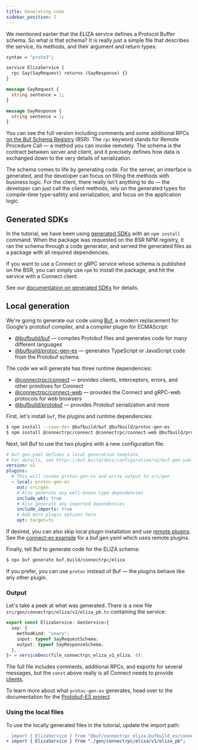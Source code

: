 ```yaml
---
title: Generating code
sidebar_position: 2
---
```


We mentioned earlier that the ELIZA service defines a Protocol Buffer schema.
So what _is_ that schema? It is really just a simple file that describes the
service, its methods, and their argument and return types:

```protobuf
syntax = "proto3";

service ElizaService {
  rpc Say(SayRequest) returns (SayResponse) {}
}

message SayRequest {
  string sentence = 1;
}

message SayResponse {
  string sentence = 1;
}
```

You can see the full version including comments and some additional RPCs
[on the Buf Schema Registry](https://buf.build/connectrpc/eliza/file/main:connectrpc/eliza/v1/eliza.proto) (BSR).
The `rpc` keyword stands for Remote Procedure Call — a method you can invoke
remotely. The schema is the contract between server and client, and it
precisely defines how data is exchanged down to the very details of
serialization.

The schema comes to life by generating code. For the server, an interface
is generated, and the developer can focus on filling the methods with business
logic. For the client, there really isn't anything to do — the developer can
just call the client methods, rely on the generated types for compile-time
type-safety and serialization, and focus on the application logic.


## Generated SDKs

In the tutorial, we have been using [generated SDKs](https://buf.build/docs/bsr/generated-sdks/npm)
with an `npm install` command. When the package was requested on the BSR NPM registry, it ran
the schema through a code generator, and served the generated files as a
package with all required dependencies.

If you want to use a Connect or gRPC service whose schema is published on the
BSR, you can simply use `npm` to install the package, and hit the service with
a Connect client.

See our [documentation on generated SDKs](https://buf.build/docs/bsr/generated-sdks/overview)
for details.

## Local generation

We're going to generate our code using [Buf](https://buf.build/product/cli/),
a modern replacement for Google's protobuf compiler, and a compiler plugin for ECMAScript:

- [@bufbuild/buf](https://www.npmjs.com/package/@bufbuild/buf) — compiles Protobuf files and generates code for many different languages
- [@bufbuild/protoc-gen-es](https://www.npmjs.com/package/@bufbuild/protoc-gen-es) — generates TypeScript or JavaScript code from the Protobuf schema

The code we will generate has three runtime dependencies:

- [@connectrpc/connect](https://www.npmjs.com/package/@connectrpc/connect) — provides clients, interceptors, errors, and other primitives for Connect
- [@connectrpc/connect-web](https://www.npmjs.com/package/@connectrpc/connect-web) — provides the Connect and gRPC-web protocols for web browsers
- [@bufbuild/protobuf](https://www.npmjs.com/package/@bufbuild/protobuf) — provides Protobuf serialization and more

First, let's install `buf`, the plugins and runtime dependencies:

```bash
$ npm install --save-dev @bufbuild/buf @bufbuild/protoc-gen-es
$ npm install @connectrpc/connect @connectrpc/connect-web @bufbuild/protobuf
```

Next, tell Buf to use the two plugins with a new configuration file:

```yaml title="buf.gen.yaml"
# buf.gen.yaml defines a local generation template.
# For details, see https://buf.build/docs/configuration/v2/buf-gen-yaml
version: v2
plugins:
  # This will invoke protoc-gen-es and write output to src/gen
  - local: protoc-gen-es
    out: src/gen
    # Also generate any well-known type dependencies
    include_wkt: true
    # Also generate any imported dependencies
    include_imports: true
    # Add more plugin options here
    opt: target=ts
```

If desired, you can also skip local plugin installation and use [remote plugins](https://buf.build/docs/bsr/remote-plugins/overview).
See the [connect-es example](https://buf.build/docs/bsr/remote-plugins/usage/#45-connect-es) for a buf.gen.yaml which uses remote plugins.

Finally, tell Buf to generate code for the ELIZA schema:

```bash
$ npx buf generate buf.build/connectrpc/eliza
```

If you prefer, you can use `protoc` instead of Buf — the plugins behave like
any other plugin.


### Output

Let's take a peek at what was generated. There is a new file `src/gen/connectrpc/eliza/v1/eliza_pb.ts` containing the service:

```ts
export const ElizaService: GenService<{
  say: {
    methodKind: "unary";
    input: typeof SayRequestSchema;
    output: typeof SayResponseSchema;
  },
}> = serviceDesc(file_connectrpc_eliza_v1_eliza, 0);
```

The full file includes comments, additional RPCs, and exports for several messages, but the `const`
above really is all Connect needs to provide [clients](/docs/web/using-clients).

To learn more about what `protoc-gen-es` generates, head over to the documentation for the
[Protobuf-ES project](https://github.com/bufbuild/protobuf-es/blob/v2.2.1/MANUAL.md#generated-code).

### Using the local files

To use the locally generated files in the tutorial, update the import path:

```diff
- import { ElizaService } from "@buf/connectrpc_eliza.bufbuild_es/connectrpc/eliza/v1/eliza_pb";
+ import { ElizaService } from "./gen/connectrpc/eliza/v1/eliza_pb";
```
